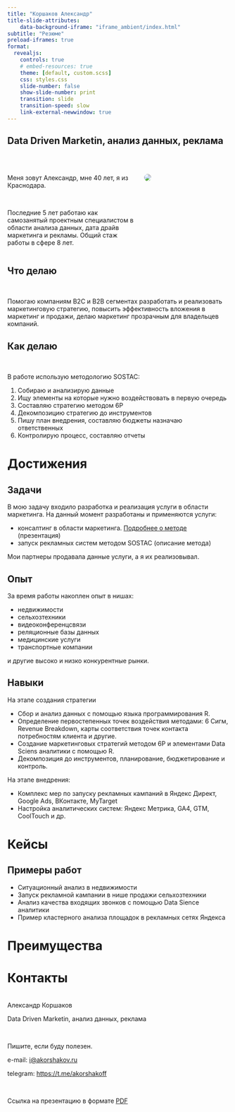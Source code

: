 ```yaml
---
title: "Коршаков Александр"
title-slide-attributes:
    data-background-iframe: "iframe_ambient/index.html"
subtitle: "Резюме"
preload-iframes: true
format:
  revealjs:
    controls: true
    # embed-resources: true
    theme: [default, custom.scss]
    css: styles.css
    slide-number: false
    show-slide-number: print
    transition: slide
    transition-speed: slow
    link-external-newwindow: true
---
```




##  Data Driven Marketin, анализ данных, реклама {.smaller}

<br/>

:::: {.columns}

::: {.column width="60%"}
Меня зовут Александр, мне 40 лет, я из Краснодара. 

<br/>

Последние 5 лет работаю как самозанятый проектным специалистом в области анализа данных, дата драйв маркетинга и рекламы. Общий стаж работы в сфере 8 лет.
:::

::: {.column width='40%'}

![](img/me.png){style='border-radius: 50px;'} 
:::
::::



##  [Что делаю]{.text_select}

<br/>

Помогаю компаниям B2C и B2B сегментах разработать и реализовать маркетинговую стратегию, повысить эффективность вложения в маркетинг и продажи, делаю маркетинг прозрачным для владельцев компаний.




## [Как делаю]{.text_select} {.smaller}

<br/>

В работе использую методологию SOSTAC:

1. Собираю и анализирую данные
2. Ищу элементы на которые нужно воздействовать в первую очередь
3. Составляю стратегию методом 6P
4. Декомпозицию стратегию до инструментов
5. Пишу план внедрения, составляю бюджеты назначаю ответственных
6. Контролирую процесс, составляю отчеты




# Достижения {background-iframe="iframe_ambient/index.html"}

## Задачи {.smaller}

В мою задачу входило разработка и реализация услуги в области маркетинга. На данный момент разработаны и применяются услуги:

- консалтинг в области маркетинга. [Подробнее о методе](https://koshakof.github.io/BI/pres/mark_consulting_mailing.html#/title-slide) (презентация)
- запуск рекламных систем методом SOSTAC (описание метода)

Мои партнеры продавала данные услуги, а я их реализовывал.




## Опыт

За время работы накоплен опыт в нишах:

-   недвижимости
-   сельхозтехники
-   видеоконференцсвязи
-   реляционные базы данных
-   медицинские услуги
-   транспортные компании

и другие высоко и низко конкурентные рынки.



## Навыки {.smaller}

На этапе создания стратегии

- Сбор и анализ данных с помощью языка программирования R.
- Определение первостепенных точек воздействия методами: 6 Сигм, Revenue Breakdown, карты соответствия точек контакта потребностям клиента и другие.
- Создание маркетинговых стратегий методом 6P и элементами Data Sciens аналитики с помощью R.
- Декомпозиция до инструментов, планирование, бюджетирование и контроль.

На этапе внедрения:

- Комплекс мер по запуску рекламных кампаний в Яндекс Директ, Google Ads, ВКонтакте, MyTarget
- Настройка аналитических систем: Яндекс Метрика, GA4, GTM, CoolTouch и др.




# Кейсы {background-iframe="iframe_ambient/index.html"}


## Примеры работ 

- Ситуационный анализ в недвижимости
- Запуск рекламной кампании в нише продажи сельхозтехники
- Анализ качества входящих звонков с помощью Data Sience аналитики
- Пример кластерного анализа площадок в рекламных сетях Яндекса



# Преимущества {background-iframe="iframe_ambient/index.html"}




# Контакты {transition="zoom" background-iframe="iframe_ambient/index.html"}

<br/>
Александр Коршаков

Data Driven Marketin, анализ данных, реклама

<br/>

Пишите, если буду полезен.

e-mail: <i@akorshakov.ru>

telegram: <https://t.me/akorshakoff>

<br/>

Ссылка на презентацию в формате [PDF]()